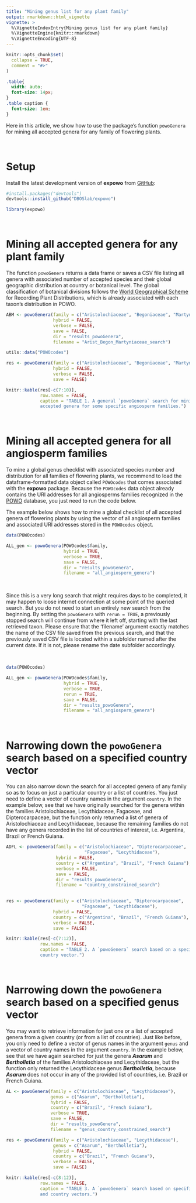 ```yaml
---
title: "Mining genus list for any plant family"
output: rmarkdown::html_vignette
vignette: >
  %\VignetteIndexEntry{Mining genus list for any plant family}
  %\VignetteEngine{knitr::rmarkdown}
  %\VignetteEncoding{UTF-8}
---
```


```r
knitr::opts_chunk$set(
  collapse = TRUE,
  comment = "#>"
)
```

```css
.table{
  width: auto;
  font-size: 14px;
}
.table caption {
  font-size: 1em;
}
```

Here in this article, we show how to use the package's function `powoGenera` for
mining all accepted genera for any family of flowering plants.\

\

# Setup

Install the latest development version of __expowo__ from 
[GitHub](https://github.com/):

``` r
#install.packages("devtools")
devtools::install_github("DBOSlab/expowo")
```
```r
library(expowo)
```

\

# Mining all accepted genera for any plant family

The function `powoGenera` returns a data frame or saves a CSV file listing all 
genera with associated number of accepted species and their global geographic 
distribution at country or botanical level. The global classification of 
botanical divisions follows the 
[World Geographical Scheme](https://www.tdwg.org/standards/wgsrpd/)
for Recording Plant Distributions, which is already associated with each taxon's
distribution in POWO.\

```r
ABM <- powoGenera(family = c("Aristolochiaceae", "Begoniaceae", "Martyniaceae"),
                  hybrid = FALSE,
                  verbose = FALSE,
                  save = FALSE,
                  dir = "results_powoGenera",
                  filename = "Arist_Begon_Martyniaceae_search")
```

```r
utils::data("POWOcodes")

res <- powoGenera(family = c("Aristolochiaceae", "Begoniaceae", "Martyniaceae"),
                  hybrid = FALSE,
                  verbose = FALSE,
                  save = FALSE)

knitr::kable(res[-c(7:10)],
             row.names = FALSE,
             caption = "TABLE 1. A general `powoGenera` search for mining all 
             accepted genera for some specific angiosperm families.")
```

\

# Mining all accepted genera for all angiosperm families

To mine a global genus checklist with associated species number and distribution 
for all families of flowering plants, we recommend to load the 
dataframe-formatted data object called `POWOcodes` that comes associated with 
the __expowo__ package. Because the `POWOcodes` data object already contains the 
URI addresses for all angiosperms families recognized in the 
[POWO](https://powo.science.kew.org) database, you just need to run the code 
below.\

The example below shows how to mine a global checklist of all accepted genera of
flowering plants by using the vector of all angiosperm families and associated 
URI addresses stored in the `POWOcodes` object.\

```r
data(POWOcodes)

ALL_gen <- powoGenera(POWOcodes$family,
                      hybrid = TRUE,
                      verbose = TRUE,
                      save = FALSE,
                      dir = "results_powoGenera",
                      filename = "all_angiosperm_genera")
```

\

Since this is a very long search that might requires days to be completed, it 
may happen to loose internet connection at some point of the queried search.
But you do not need to start an entirely new search from the beginning. By 
setting the `powoGenera` with `rerun = TRUE`, a previously stopped search will 
continue from where it left off, starting with the last retrieved taxon. Please 
ensure that the 'filename' argument exactly matches the name of the CSV file 
saved from the previous search, and that the previously saved CSV file is 
located within a subfolder named after the current date. If it is not, please 
rename the date subfolder accordingly.

\

```r
data(POWOcodes)

ALL_gen <- powoGenera(POWOcodes$family,
                      hybrid = TRUE,
                      verbose = TRUE,
                      rerun = TRUE,
                      save = FALSE,
                      dir = "results_powoGenera",
                      filename = "all_angiosperm_genera")
```

\

# Narrowing down the `powoGenera` search based on a specified country vector

You can also narrow down the search for all accepted genera of any family so as 
to focus on just a particular country or a list of countries. You just need to 
define a vector of country names in the argument `country`. In the example 
below, see that we have originally searched for the genera within the families Aristolochiaceae, Lecythidaceae, Fagaceae, and Dipterocarpaceae, 
but the function only returned a list of genera of Aristolochiaceae and 
Lecythidaceae, because the remaining families do not have any genera 
recorded in the list of countries of interest, i.e. Argentina, Brazil 
or French Guiana.\

```r
ADFL <- powoGenera(family = c("Aristolochiaceae", "Dipterocarpaceae", 
                              "Fagaceae", "Lecythidaceae"),
                   hybrid = FALSE,
                   country = c("Argentina", "Brazil", "French Guiana"),
                   verbose = FALSE,
                   save = FALSE,
                   dir = "results_powoGenera",
                   filename = "country_constrained_search")
  
```

```r
res <- powoGenera(family = c("Aristolochiaceae", "Dipterocarpaceae", 
                             "Fagaceae", "Lecythidaceae"),
                  hybrid = FALSE,
                  country = c("Argentina", "Brazil", "French Guiana"),
                  verbose = FALSE,
                  save = FALSE)

knitr::kable(res[-c(7:12)],
             row.names = FALSE,
             caption = "TABLE 2. A `powoGenera` search based on a specified 
             country vector.")
```

\

# Narrowing down the `powoGenera` search based on a specified genus vector

You may want to retrieve information for just one or a list of accepted 
genera from a given country (or from a list of countries). Just like before,
you only need to define a vector of genus names in the argument `genus` and
a vector of country names in the argument `country`. In the example below,
see that we have again searched for just the genera ***Asarum*** and 
***Bertholletia*** of the families Aristolochiaceae and Lecythidaceae, 
but the function only returned the Lecythidaceae genus ***Bertholletia***, 
because ***Asarum*** does not occur in any of the provided list of countries, 
i.e. Brazil or French Guiana.\

```r
AL <- powoGenera(family = c("Aristolochiaceae", "Lecythidaceae"), 
                 genus = c("Asarum", "Bertholletia"),
                 hybrid = FALSE,
                 country = c("Brazil", "French Guiana"),
                 verbose = TRUE,
                 save = FALSE,
                 dir = "results_powoGenera",
                 filename = "genus_country_constrained_search")
```

```r
res <- powoGenera(family = c("Aristolochiaceae", "Lecythidaceae"),
                  genus = c("Asarum", "Bertholletia"),
                  hybrid = FALSE,
                  country = c("Brazil", "French Guiana"),
                  verbose = FALSE,
                  save = FALSE)

knitr::kable(res[-c(8:12)],
             row.names = FALSE,
             caption = "TABLE 3. A `powoGenera` search based on specified genus 
             and country vectors.")
```
